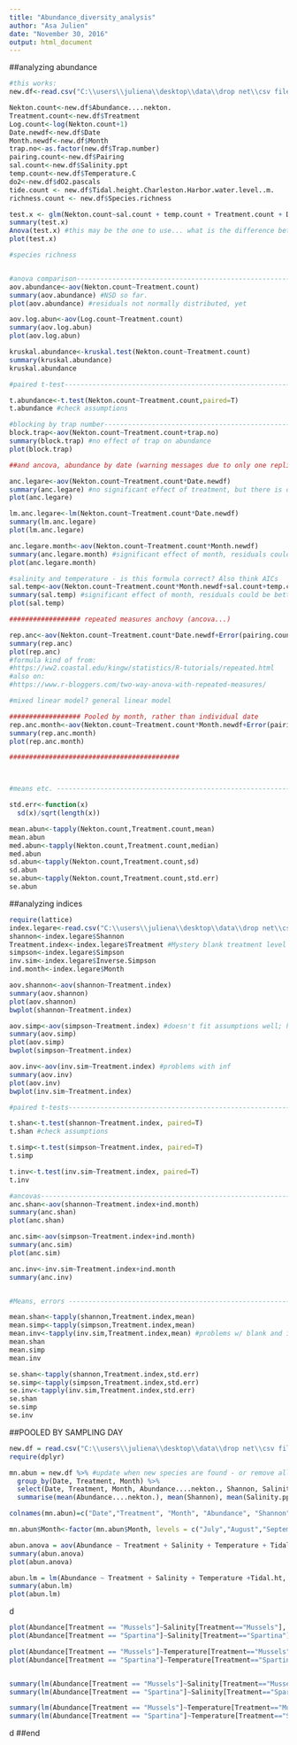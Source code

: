 ```yaml
---
title: "Abundance_diversity_analysis"
author: "Asa Julien"
date: "November 30, 2016"
output: html_document
---
```

##analyzing abundance
```r

#this works:
new.df<-read.csv("C:\\users\\juliena\\desktop\\data\\drop net\\csv files\\Diversity_abundance.csv")

Nekton.count<-new.df$Abundance....nekton.
Treatment.count<-new.df$Treatment
Log.count<-log(Nekton.count+1)
Date.newdf<-new.df$Date
Month.newdf<-new.df$Month
trap.no<-as.factor(new.df$Trap.number)
pairing.count<-new.df$Pairing
sal.count<-new.df$Salinity.ppt
temp.count<-new.df$Temperature.C
do2<-new.df$dO2.pascals
tide.count <- new.df$Tidal.height.Charleston.Harbor.water.level..m.
richness.count <- new.df$Species.richness

test.x <- glm(Nekton.count~sal.count + temp.count + Treatment.count + Date.newdf + Treatment.count:Date.newdf) #Is this correct? Order matters for the aov function... log transformation +1 helps with residuals
summary(test.x)
Anova(test.x) #this may be the one to use... what is the difference between type i/ii/iii ss?
plot(test.x)

#species richness


#anova comparison---------------------------------------------------------------------
aov.abundance<-aov(Nekton.count~Treatment.count)
summary(aov.abundance) #NSD so far.
plot(aov.abundance) #residuals not normally distributed, yet

aov.log.abun<-aov(Log.count~Treatment.count)
summary(aov.log.abun)
plot(aov.log.abun) 

kruskal.abundance<-kruskal.test(Nekton.count~Treatment.count)
summary(kruskal.abundance)
kruskal.abundance

#paired t-test------------------------------------------------------------------------

t.abundance<-t.test(Nekton.count~Treatment.count,paired=T)
t.abundance #check assumptions

#blocking by trap number--------------------------------------------------------------
block.trap<-aov(Nekton.count~Treatment.count+trap.no)
summary(block.trap) #no effect of trap on abundance
plot(block.trap)

##and ancova, abundance by date (warning messages due to only one replicate in July) ------------------------------------------------------

anc.legare<-aov(Nekton.count~Treatment.count*Date.newdf)
summary(anc.legare) #no significant effect of treatment, but there is of date. Keep an eye on those residuals.
plot(anc.legare)

lm.anc.legare<-lm(Nekton.count~Treatment.count*Date.newdf)
summary(lm.anc.legare)
plot(lm.anc.legare)

anc.legare.month<-aov(Nekton.count~Treatment.count*Month.newdf)
summary(anc.legare.month) #significant effect of month, residuals could be better.
plot(anc.legare.month)

#salinity and temperature - is this formula correct? Also think AICs
sal.temp<-aov(Nekton.count~Treatment.count*Month.newdf+sal.count+temp.count+tide.count)
summary(sal.temp) #significant effect of month, residuals could be better.
plot(sal.temp)

################## repeated measures anchovy (ancova...)

rep.anc<-aov(Nekton.count~Treatment.count*Date.newdf+Error(pairing.count/Treatment.count)) #or should just Error(pairing.count) be used?
summary(rep.anc)
plot(rep.anc)
#formula kind of from: 
#https://ww2.coastal.edu/kingw/statistics/R-tutorials/repeated.html
#also on:
#https://www.r-bloggers.com/two-way-anova-with-repeated-measures/

#mixed linear model? general linear model

################## Pooled by month, rather than individual date
rep.anc.month<-aov(Nekton.count~Treatment.count*Month.newdf+Error(pairing.count/Treatment.count)) #or should just Error(pairing.count) be used?
summary(rep.anc.month)
plot(rep.anc.month)

###########################################



#means etc. --------------------------------------------------------------------------

std.err<-function(x)
  sd(x)/sqrt(length(x))

mean.abun<-tapply(Nekton.count,Treatment.count,mean)
mean.abun
med.abun<-tapply(Nekton.count,Treatment.count,median)
med.abun
sd.abun<-tapply(Nekton.count,Treatment.count,sd)
sd.abun
se.abun<-tapply(Nekton.count,Treatment.count,std.err)
se.abun
```

##analyzing indices
```r
require(lattice)
index.legare<-read.csv("C:\\users\\juliena\\desktop\\data\\drop net\\csv files\\Diversity_abundance.csv") #same file as new.df, be careful
shannon<-index.legare$Shannon
Treatment.index<-index.legare$Treatment #Mystery blank treatment level - get rid of this!
simpson<-index.legare$Simpson
inv.sim<-index.legare$Inverse.Simpson
ind.month<-index.legare$Month

aov.shannon<-aov(shannon~Treatment.index)
summary(aov.shannon)
plot(aov.shannon)
bwplot(shannon~Treatment.index)

aov.simp<-aov(simpson~Treatment.index) #doesn't fit assumptions well; heteroscedastic
summary(aov.simp)
plot(aov.simp)
bwplot(simpson~Treatment.index)

aov.inv<-aov(inv.sim~Treatment.index) #problems with inf
summary(aov.inv)
plot(aov.inv)
bwplot(inv.sim~Treatment.index)

#paired t-tests-----------------------------------------------------------------------

t.shan<-t.test(shannon~Treatment.index, paired=T)
t.shan #check assumptions

t.simp<-t.test(simpson~Treatment.index, paired=T)
t.simp

t.inv<-t.test(inv.sim~Treatment.index, paired=T)
t.inv

#ancovas---------------------------------------------------------------------
anc.shan<-aov(shannon~Treatment.index+ind.month)
summary(anc.shan)
plot(anc.shan)

anc.sim<-aov(simpson~Treatment.index+ind.month)
summary(anc.sim)
plot(anc.sim)

anc.inv<-inv.sim~Treatment.index+ind.month
summary(anc.inv)


#Means, errors --------------------------------------------------------------

mean.shan<-tapply(shannon,Treatment.index,mean)
mean.simp<-tapply(simpson,Treatment.index,mean)
mean.inv<-tapply(inv.sim,Treatment.index,mean) #problems w/ blank and infinity
mean.shan
mean.simp
mean.inv

se.shan<-tapply(shannon,Treatment.index,std.err)
se.simp<-tapply(simpson,Treatment.index,std.err)
se.inv<-tapply(inv.sim,Treatment.index,std.err)
se.shan
se.simp
se.inv


```

##POOLED BY SAMPLING DAY
```r
new.df = read.csv("C:\\users\\juliena\\desktop\\data\\drop net\\csv files\\diversity_abundance.csv")
require(dplyr)

mn.abun = new.df %>% #update when new species are found - or remove all species, I don't like this
  group_by(Date, Treatment, Month) %>%
  select(Date, Treatment, Month, Abundance....nekton., Shannon, Salinity.ppt, Temperature.C, Tidal.height.Charleston.Harbor.water.level..m., Simpson, Species.richness, dO2.mg.L) %>%
  summarise(mean(Abundance....nekton.), mean(Shannon), mean(Salinity.ppt), mean(Temperature.C), mean(Tidal.height.Charleston.Harbor.water.level..m.), mean(Simpson), mean(Species.richness), mean(dO2.mg.L))

colnames(mn.abun)=c("Date","Treatment", "Month", "Abundance", "Shannon", "Salinity", "Temperature","Tidal.ht", "Simpson", "Species richness", "dO2")

mn.abun$Month<-factor(mn.abun$Month, levels = c("July","August","September","October","November","December", "January")) #Ordering the months

abun.anova = aov(Abundance ~ Treatment + Salinity + Temperature + Tidal.ht, data = mn.abun) #WHAT ABOUT SAMPLING DAY
summary(abun.anova)
plot(abun.anova)

abun.lm = lm(Abundance ~ Treatment + Salinity + Temperature +Tidal.ht, data = mn.abun)
summary(abun.lm)
plot(abun.lm)


```

d

```r
plot(Abundance[Treatment == "Mussels"]~Salinity[Treatment=="Mussels"], data = mn.abun)
plot(Abundance[Treatment == "Spartina"]~Salinity[Treatment=="Spartina"], data = mn.abun)

plot(Abundance[Treatment == "Mussels"]~Temperature[Treatment=="Mussels"], data = mn.abun)
plot(Abundance[Treatment == "Spartina"]~Temperature[Treatment=="Spartina"], data = mn.abun)


summary(lm(Abundance[Treatment == "Mussels"]~Salinity[Treatment=="Mussels"], data = mn.abun))
summary(lm(Abundance[Treatment == "Spartina"]~Salinity[Treatment=="Spartina"], data = mn.abun))

summary(lm(Abundance[Treatment == "Mussels"]~Temperature[Treatment=="Mussels"], data = mn.abun))
summary(lm(Abundance[Treatment == "Spartina"]~Temperature[Treatment=="Spartina"], data = mn.abun))
```

d
##end
